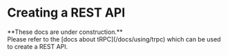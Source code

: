 
# Creating a REST API

<Callout type="warning" emoji="🚧">
	**These docs are under construction.** <br/>Please refer to the [docs about tRPC](/docs/using/trpc) which can be used to create a REST API.
</Callout>